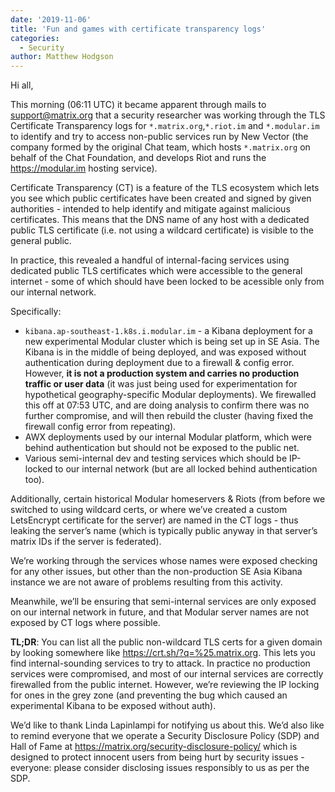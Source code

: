 ```yaml
---
date: '2019-11-06'
title: 'Fun and games with certificate transparency logs'
categories:
  - Security
author: Matthew Hodgson
---
```


Hi all,

This morning (06:11 UTC) it became apparent through mails to support@matrix.org that a security researcher was working through the TLS Certificate Transparency logs for `*.matrix.org`,`*.riot.im` and `*.modular.im` to identify and try to access non-public services run by New Vector (the company formed by the original Chat team, which hosts `*.matrix.org` on behalf of the Chat Foundation, and develops Riot and runs the https://modular.im hosting service).

Certificate Transparency (CT) is a feature of the TLS ecosystem which lets you see which public certificates have been created and signed by given authorities - intended to help identify and mitigate against malicious certificates.  This means that the DNS name of any host with a dedicated public TLS certificate (i.e. not using a wildcard certificate) is visible to the general public.

In practice, this revealed a handful of internal-facing services using dedicated public TLS certificates which were accessible to the general internet - some of which should have been locked to be acessible only from our internal network.  

Specifically:
 * `kibana.ap-southeast-1.k8s.i.modular.im` - a Kibana deployment for a new experimental Modular cluster which is being set up in SE Asia. The Kibana is in the middle of being deployed, and was exposed without authentication during deployment due to a firewall & config error.  However, **it is not a production system and carries no production traffic or user data** (it was just being used for experimentation for hypothetical geography-specific Modular deployments).  We firewalled this off at 07:53 UTC, and are doing analysis to confirm there was no further compromise, and will then rebuild the cluster (having fixed the firewall config error from repeating).
 * AWX deployments used by our internal Modular platform, which were behind authentication but should not be exposed to the public net.
 * Various semi-internal dev and testing services which should be IP-locked to our internal network (but are all locked behind authentication too).

Additionally, certain historical Modular homeservers & Riots (from before we switched to using wildcard certs, or where we’ve created a custom LetsEncrypt certificate for the server) are named in the CT logs - thus leaking the server’s name (which is typically public anyway in that server’s matrix IDs if the server is federated).

We’re working through the services whose names were exposed checking for any other issues, but other than the non-production SE Asia Kibana instance we are not aware of problems resulting from this activity.

Meanwhile, we’ll be ensuring that semi-internal services are only exposed on our internal network in future, and that Modular server names are not exposed by CT logs where possible.

**TL;DR**: You can list all the public non-wildcard TLS certs for a given domain by looking somewhere like https://crt.sh/?q=%25.matrix.org.  This lets you find internal-sounding services to try to attack.  In practice no production services were compromised, and most of our internal services are correctly firewalled from the public internet.  However, we’re reviewing the IP locking for ones in the grey zone (and preventing the bug which caused an experimental Kibana to be exposed without auth).

We’d like to thank Linda Lapinlampi for notifying us about this.  We’d also like to remind everyone that we operate a Security Disclosure Policy (SDP) and Hall of Fame at https://matrix.org/security-disclosure-policy/ which is designed to protect innocent users from being hurt by security issues - everyone: please consider disclosing issues responsibly to us as per the SDP.

